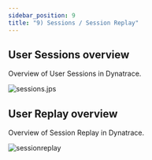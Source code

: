 ---
sidebar_position: 9
title: "9) Sessions / Session Replay"
---

## User Sessions overview

Overview of User Sessions in Dynatrace.

![sessions.jps](/img/sessions.jpg)

## User Replay overview

Overview of Session Replay in Dynatrace.

![sessionreplay](/img/replay.jpg)

